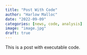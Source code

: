 ```yaml
---
title: "Post With Code"
author: "Harlow Malloc"
date: "2022-09-09"
categories: [news, code, analysis]
image: "image.jpg"
draft: true
---
```


This is a post with executable code.
